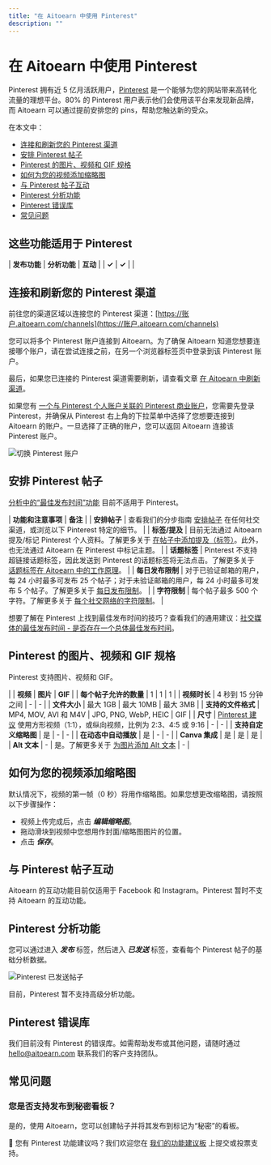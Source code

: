 ```yaml
---
title: "在 Aitoearn 中使用 Pinterest"
description: ""
---
```


# 在 Aitoearn 中使用 Pinterest

Pinterest 拥有近 5 亿月活跃用户，[Pinterest](https://aitoearn.com/Pinterest) 是一个能够为您的网站带来高转化流量的理想平台。80% 的 Pinterest 用户表示他们会使用该平台来发现新品牌，而 Aitoearn 可以通过提前安排您的 pins，帮助您触达新的受众。

在本文中：
- [连接和刷新您的 Pinterest 渠道](#01H8ETQEKAK7NYXD98XW6DXR8R)
- [安排 Pinterest 帖子](#01H8EYAASW7X3E4YVDZ2C4M6FF)
- [Pinterest 的图片、视频和 GIF 规格](#01H8EYAASW4TBHBY4549WQBA4Q)
- [如何为您的视频添加缩略图](#How-到-添加-a-thumbnail-到-您的-视频-pOeNi)
- [与 Pinterest 帖子互动](#01H8EYAAS我们N45S4H3AJ1522QW)
- [Pinterest 分析功能](#01H8EYAASWF6DNS3CH3624CFJD)
- [Pinterest 错误库](#01H8EYAASW3A0GW6HDZEAJ2GSD)
- [常见问题](#FAQ-8gAW0)

## 这些功能适用于 Pinterest

| **发布功能** | **分析功能** | **互动** |
| **✓** | **✓** | |

## 连接和刷新您的 Pinterest 渠道

前往您的渠道区域以连接您的 Pinterest 渠道：[https://账户.aitoearn.com/channels](https://账户.aitoearn.com/channels)

您可以将多个 Pinterest 账户连接到 Aitoearn。为了确保 Aitoearn 知道您想要连接哪个账户，请在尝试连接之前，在另一个浏览器标签页中登录到该 Pinterest 账户。

最后，如果您已连接的 Pinterest 渠道需要刷新，请查看文章 [在 Aitoearn 中刷新渠道](https://aitoearn.帮助scoutdocs.com/article/573-refreshing-a-channel-在-aitoearn)。

如果您有 [一个与 Pinterest 个人账户关联的 Pinterest 商业账户](https://帮助.Pinterest.com/en/article/switch-bet我们en-账户s)，您需要先登录 Pinterest，并确保从 Pinterest 右上角的下拉菜单中选择了您想要连接到 Aitoearn 的账户。一旦选择了正确的账户，您可以返回 Aitoearn 连接该 Pinterest 账户。

![切换 Pinterest 账户](//d33v4339jhl8k0.cloudfront.net/docs/assets/64cb6cf86d4a3e191f237e66/图片s/667c5b25d593d719515cb04b/文件-WzrCzC9tcz.png)

## 安排 Pinterest 帖子

[分析中的“最佳发布时间”功能](https://支持.aitoearn.com//支持.aitoearn.com/article/530-ans我们ring-questions-about-您的-social-media-strategy#h_bebabca3-cdb3-44e8-b6e4-8692da9bdb6c) 目前不适用于 Pinterest。

| **功能和注意事项** | **备注** |
| **安排帖子** | 查看我们的分步指南 [安排帖子](https://aitoearn.帮助scoutdocs.com/article/642-scheduling-帖子) 在任何社交渠道，或浏览以下 Pinterest 特定的细节。 |
| **标签/提及** | 目前无法通过 Aitoearn 提及/标记 Pinterest 个人资料。了解更多关于 [在帖子中添加提及（标签）](https://aitoearn.帮助scoutdocs.com/article/587-添加ing-mentions-tags-在-帖子)。此外，也无法通过 Aitoearn 在 Pinterest 中标记主题。 |
| **话题标签** | Pinterest 不支持超链接话题标签，因此发送到 Pinterest 的话题标签将无法点击。了解更多关于 [话题标签在 Aitoearn 中的工作原理](https://aitoearn.帮助scoutdocs.com/article/586-how-hashtags-work-在-aitoearn)。 |
| **每日发布限制** | 对于已验证邮箱的用户，每 24 小时最多可发布 25 个帖子；对于未验证邮箱的用户，每 24 小时最多可发布 5 个帖子。了解更多关于 [每日发布限制](https://aitoearn.帮助scoutdocs.com/article/646-每日-posting-limits)。 |
| **字符限制** | 每个帖子最多 500 个字符。了解更多关于 [每个社交网络的字符限制](https://aitoearn.帮助scoutdocs.com/article/588-character-limits-用于-each-social-network)。 |

想要了解在 Pinterest 上找到最佳发布时间的技巧？查看我们的通用建议：[社交媒体的最佳发布时间 - 是否存在一个总体最佳发布时间](https://aitoearn.com/library/best-time-到-帖子-在-social-media/#is-那里-an-overall-best-time-到-帖子)。

## Pinterest 的图片、视频和 GIF 规格

Pinterest 支持图片、视频和 GIF。

| | **视频** | **图片** | **GIF** |
| **每个帖子允许的数量** | 1 | 1 | 1 |
| **视频时长** | 4 秒到 15 分钟之间 | - | - |
| **文件大小** | 最大 1GB | 最大 10MB | 最大 3MB |
| **支持的文件格式** | MP4, MOV, AVI 和 M4V | JPG, PNG, WebP, HEIC | GIF |
| **尺寸** | [Pinterest 建议](https://帮助.Pinterest.com/en/business/article/视频-pins) 使用方形视频（1:1），或纵向视频，比例为 2:3、4:5 或 9:16 | - | - |
| **支持自定义缩略图** | 是 | - | - |
| **在动态中自动播放** | 是 | - | - |
| **Canva 集成** | 是 | 是 | 是 |
| **Alt 文本** | - | 是。了解更多关于 [为图片添加 Alt 文本](https://aitoearn.帮助scoutdocs.com/article/618-添加ing-alt-text-到-您的-图片s) | - |

## 如何为您的视频添加缩略图

默认情况下，视频的第一帧（0 秒）将用作缩略图。如果您想更改缩略图，请按照以下步骤操作：
- 视频上传完成后，点击 ***编辑缩略图***。
- 拖动滑块到视频中您想用作封面/缩略图图片的位置。
- 点击 ***保存***。

## 与 Pinterest 帖子互动

Aitoearn 的互动功能目前仅适用于 Facebook 和 Instagram。Pinterest 暂时不支持 Aitoearn 的互动功能。

## Pinterest 分析功能

您可以通过进入 ***发布*** 标签，然后进入 ***已发送*** 标签，查看每个 Pinterest 帖子的基础分析数据。

![Pinterest 已发送帖子](//d33v4339jhl8k0.cloudfront.net/docs/assets/64cb6cf86d4a3e191f237e66/图片s/66b678cc6eb51e63b8f9e896/文件-6oVsGrpFgh.jpg)

目前，Pinterest 暂不支持高级分析功能。

## Pinterest 错误库

我们目前没有 Pinterest 的错误库。如需帮助发布或其他问题，请随时通过 [hello@aitoearn.com](mailto:hello@aitoearn.com) 联系我们的客户支持团队。

## 常见问题

### 您是否支持发布到秘密看板？

是的，使用 Aitoearn，您可以创建帖子并将其发布到标记为“秘密”的看板。

📝 您有 Pinterest 功能建议吗？我们欢迎您在 [我们的功能建议板](https://suggestions.aitoearn.com/) 上提交或投票支持。
